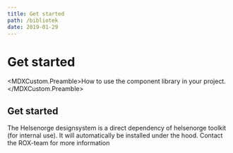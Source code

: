 ```yaml
---
title: Get started
path: /bibliotek
date: 2019-01-29
---
```



# Get started

<MDXCustom.Preamble>How to use the component library in your project.</MDXCustom.Preamble>

## Get started

The Helsenorge designsystem is a direct dependency of helsenorge toolkit (for internal use). It will automatically be installed under the
hood. Contact the ROX-team for more information
